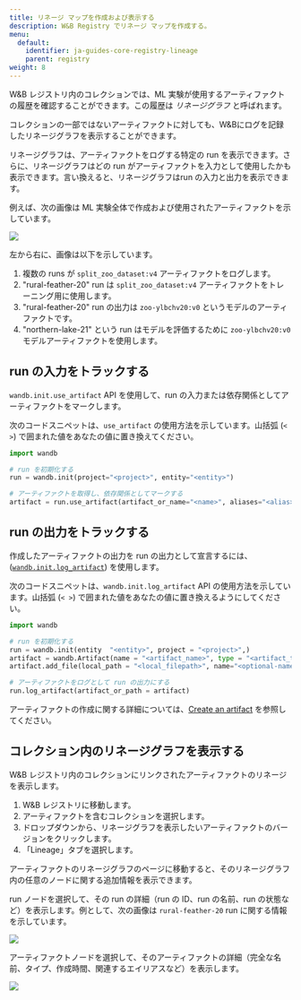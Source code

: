---
title: リネージ マップを作成および表示する
description: W&B Registry でリネージ マップを作成する。
menu:
  default:
    identifier: ja-guides-core-registry-lineage
    parent: registry
weight: 8
---

W&B レジストリ内のコレクションでは、ML 実験が使用するアーティファクトの履歴を確認することができます。この履歴は _リネージグラフ_ と呼ばれます。

<Info>
コレクションの一部ではないアーティファクトに対しても、W&Bにログを記録したリネージグラフを表示することができます。
</Info>

リネージグラフは、アーティファクトをログする特定の run を表示できます。さらに、リネージグラフはどの run がアーティファクトを入力として使用したかも表示できます。言い換えると、リネージグラフはrun の入力と出力を表示できます。

例えば、次の画像は ML 実験全体で作成および使用されたアーティファクトを示しています。

<Frame>
    <img src="/images/registry/registry_lineage.png"  />
</Frame>

左から右に、画像は以下を示しています。
1. 複数の runs が `split_zoo_dataset:v4` アーティファクトをログします。
2. "rural-feather-20" run は `split_zoo_dataset:v4` アーティファクトをトレーニング用に使用します。
3. "rural-feather-20" run の出力は `zoo-ylbchv20:v0` というモデルのアーティファクトです。
4. "northern-lake-21" という run はモデルを評価するために `zoo-ylbchv20:v0` モデルアーティファクトを使用します。

## run の入力をトラックする

`wandb.init.use_artifact` API を使用して、run の入力または依存関係としてアーティファクトをマークします。

次のコードスニペットは、`use_artifact` の使用方法を示しています。山括弧 (`< >`) で囲まれた値をあなたの値に置き換えてください。

```python
import wandb

# run を初期化する
run = wandb.init(project="<project>", entity="<entity>")

# アーティファクトを取得し、依存関係としてマークする
artifact = run.use_artifact(artifact_or_name="<name>", aliases="<alias>")
```

## run の出力をトラックする

作成したアーティファクトの出力を run の出力として宣言するには、([`wandb.init.log_artifact`](/ja/ref/python/run.md#log_artifact)) を使用します。

次のコードスニペットは、`wandb.init.log_artifact` API の使用方法を示しています。山括弧 (`< >`) で囲まれた値をあなたの値に置き換えるようにしてください。

```python
import wandb

# run を初期化する
run = wandb.init(entity  "<entity>", project = "<project>",)
artifact = wandb.Artifact(name = "<artifact_name>", type = "<artifact_type>")
artifact.add_file(local_path = "<local_filepath>", name="<optional-name>")

# アーティファクトをログとして run の出力にする
run.log_artifact(artifact_or_path = artifact)
```

アーティファクトの作成に関する詳細については、[Create an artifact](/ja/guides/core/artifacts/construct-an-artifact) を参照してください。

## コレクション内のリネージグラフを表示する

W&B レジストリ内のコレクションにリンクされたアーティファクトのリネージを表示します。

1. W&B レジストリに移動します。
2. アーティファクトを含むコレクションを選択します。
3. ドロップダウンから、リネージグラフを表示したいアーティファクトのバージョンをクリックします。
4. 「Lineage」タブを選択します。

アーティファクトのリネージグラフのページに移動すると、そのリネージグラフ内の任意のノードに関する追加情報を表示できます。

run ノードを選択して、その run の詳細（run の ID、run の名前、run の状態など）を表示します。例として、次の画像は `rural-feather-20` run に関する情報を示しています。

<Frame>
    <img src="/images/registry/lineage_expanded_node.png"  />
</Frame>

アーティファクトノードを選択して、そのアーティファクトの詳細（完全な名前、タイプ、作成時間、関連するエイリアスなど）を表示します。

<Frame>
    <img src="/images/registry/lineage_expanded_artifact_node.png"  />
</Frame>